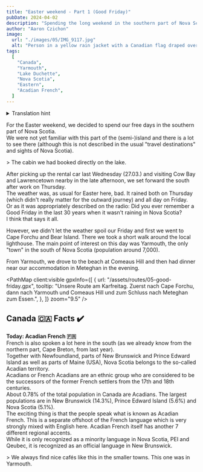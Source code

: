 ```yaml
---
title: "Easter weekend - Part 1 (Good Friday)"
pubDate: 2024-04-02
description: "Spending the long weekend in the southern part of Nova Scotia. Good Friday as part 1."
author: "Aaron Czichon"
image:
  url: "./images/05/IMG_9117.jpg"
  alt: "Person in a yellow rain jacket with a Canadian flag draped over his shoulders. View towards the sea on a stony beach."
tags:
  [
    "Canada",
    "Yarmouth",
    "Lake Duchette",
    "Nova Scotia",
    "Eastern",
    "Acadian French",
  ]
---
```



<details>
  <summary>Translation hint</summary>
  We implemented the English version of this blog for you in June. We will publish
  all new blog entries also in English. Every entry before Jun 24th 2024 is automatically
  translated through DeepL. So please apologize if the translation is not perfect.
  If you want to read the original German entry, please switch to the German version
  of our blog.
</details>

For the Easter weekend, we decided to spend our free days in the southern part of Nova Scotia.  
We were not yet familiar with this part of the (semi-)island and there is a lot to see there (although this is not described in the usual "travel destinations" and sights of Nova Scotia).

<DirectusImage assetId="5c69deae-d082-4960-8edd-11f3b75a98f8" />> The cabin we had
booked directly on the lake.

<DirectusImage assetId="e7fca55a-bee5-4cf1-b55b-8f6b02f6a487" />

After picking up the rental car last Wednesday (27.03.) and visiting Cow Bay and Lawrencetown nearby in the late afternoon, we set forward the south after work on Thursday.  
The weather was, as usual for Easter here, bad. It rained both on Thursday (which didn't really matter for the outward journey) and all day on Friday.  
Or as it was appropriately described on the radio: Did you ever remember a Good Friday in the last 30 years when it wasn't raining in Nova Scotia?  
I think that says it all.

<DirectusImage assetId="6eb097f2-8aa3-41ef-93f2-39d966779195" />

<DirectusImage assetId="fd8e2027-5284-43f1-8ec8-813dff12df13" />

However, we didn't let the weather spoil our Friday and first we went to Cape Forchu and Bear Island. There we took a short walk around the local lighthouse. The main point of interest on this day was Yarmouth, the only "town" in the south of Nova Scotia (population around 7,000).

<DirectusImage assetId="e4c94275-15ae-44b2-b63c-28c1195be58e" />

From Yarmouth, we drove to the beach at Comeaus Hill and then had dinner near our accommodation in Meteghan in the evening.

<PathMap
  client:visible
  gpxInfo={[
    {
      url: "/assets/routes/05-good-friday.gpx",
      tooltip:
        "Unsere Route am Karfreitag. Zuerst nach Cape Forchu, dann nach Yarmouth und Comeaus Hill und zum Schluss nach Meteghan zum Essen.",
    },
  ]}
  zoom="9.5"
/>

## Canada 🇨🇦 Facts ✔️

**Today: Acadian French 🇫🇷**  
French is also spoken a lot here in the south (as we already know from the northern part, Cape Breton, from last year).  
Together with Newfoundland, parts of New Brunswick and Prince Edward Island as well as parts of Maine (USA), Nova Scotia belongs to the so-called Acadian territory.  
Acadians or French Acadians are an ethnic group who are considered to be the successors of the former French settlers from the 17th and 18th centuries.  
About 0.78% of the total population in Canada are Acadians. The largest populations are in New Brunswick (14.3%), Prince Edward Island (5.6%) and Nova Scotia (5.1%).  
The exciting thing is that the people speak what is known as Acadian French. This is a separate offshoot of the French language which is very strongly mixed with English here.
Acadian French itself has another 7 different regional accents.  
While it is only recognized as a minority language in Nova Scotia, PEI and Qeubec, it is recognized as an official language in New Brunswick.

<DirectusImage assetId="f400c405-293e-47f7-8be5-7acb68ae1926" />

<DirectusImage assetId="6b24e0c5-c273-4cbc-99e5-c467029ec8b8" />> We always find
nice cafés like this in the smaller towns. This one was in Yarmouth.
